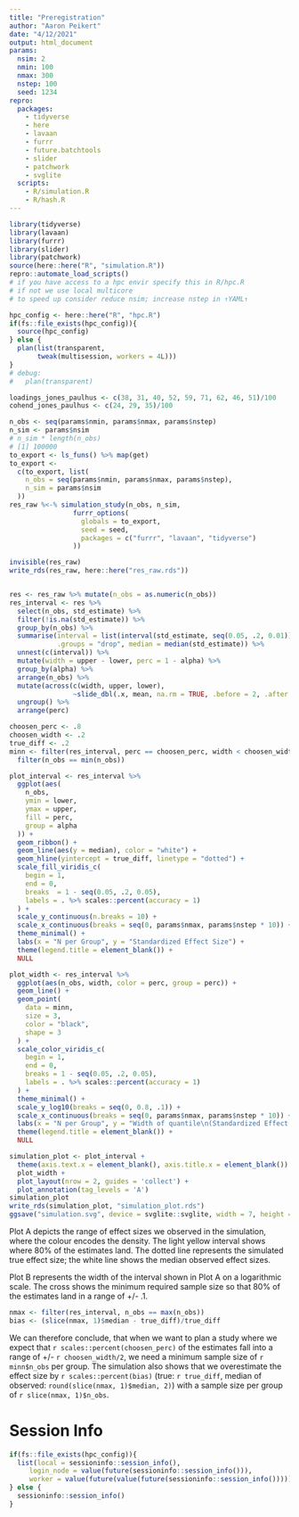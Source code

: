 ```yaml
---
title: "Preregistration"
author: "Aaron Peikert"
date: "4/12/2021"
output: html_document
params:
  nsim: 2
  nmin: 100
  nmax: 300
  nstep: 100
  seed: 1234
repro:
  packages:
    - tidyverse
    - here
    - lavaan
    - furrr
    - future.batchtools
    - slider
    - patchwork
    - svglite
  scripts:
    - R/simulation.R
    - R/hash.R
---
```


```r
library(tidyverse)
library(lavaan)
library(furrr)
library(slider)
library(patchwork)
source(here::here("R", "simulation.R"))
repro::automate_load_scripts()
# if you have access to a hpc envir specify this in R/hpc.R
# if not we use local multicore
# to speed up consider reduce nsim; increase nstep in ↑YAML↑

hpc_config <- here::here("R", "hpc.R")
if(fs::file_exists(hpc_config)){
  source(hpc_config)
} else {
  plan(list(transparent,
       tweak(multisession, workers = 4L)))
}
# debug:
#   plan(transparent)
```

```r
loadings_jones_paulhus <- c(38, 31, 40, 52, 59, 71, 62, 46, 51)/100
cohend_jones_paulhus <- c(24, 29, 35)/100
```

```r
n_obs <- seq(params$nmin, params$nmax, params$nstep)
n_sim <- params$nsim
# n_sim * length(n_obs)
# [1] 100000
to_export <- ls_funs() %>% map(get)
to_export <-
  c(to_export, list(
    n_obs = seq(params$nmin, params$nmax, params$nstep),
    n_sim = params$nsim
  ))
res_raw %<-% simulation_study(n_obs, n_sim,
                furrr_options(
                  globals = to_export,
                  seed = seed,
                  packages = c("furrr", "lavaan", "tidyverse")
                ))
```

```r
invisible(res_raw)
write_rds(res_raw, here::here("res_raw.rds"))
```

```r
```

```r
res <- res_raw %>% mutate(n_obs = as.numeric(n_obs))
res_interval <- res %>%
  select(n_obs, std_estimate) %>% 
  filter(!is.na(std_estimate)) %>% 
  group_by(n_obs) %>% 
  summarise(interval = list(interval(std_estimate, seq(0.05, .2, 0.01))), 
            .groups = "drop", median = median(std_estimate)) %>% 
  unnest(c(interval)) %>% 
  mutate(width = upper - lower, perc = 1 - alpha) %>% 
  group_by(alpha) %>% 
  arrange(n_obs) %>% 
  mutate(across(c(width, upper, lower),
                ~slide_dbl(.x, mean, na.rm = TRUE, .before = 2, .after = 0, .complete = FALSE))) %>% 
  ungroup() %>% 
  arrange(perc)
```

```r
choosen_perc <- .8
choosen_width <- .2
true_diff <- .2
minn <- filter(res_interval, perc == choosen_perc, width < choosen_width) %>% 
  filter(n_obs == min(n_obs))
```

```r
plot_interval <- res_interval %>%
  ggplot(aes(
    n_obs,
    ymin = lower,
    ymax = upper,
    fill = perc,
    group = alpha
  )) +
  geom_ribbon() +
  geom_line(aes(y = median), color = "white") +
  geom_hline(yintercept = true_diff, linetype = "dotted") +
  scale_fill_viridis_c(
    begin = 1,
    end = 0,
    breaks  = 1 - seq(0.05, .2, 0.05),
    labels = . %>% scales::percent(accuracy = 1)
  ) +
  scale_y_continuous(n.breaks = 10) +
  scale_x_continuous(breaks = seq(0, params$nmax, params$nstep * 10)) +
  theme_minimal() +
  labs(x = "N per Group", y = "Standardized Effect Size") +
  theme(legend.title = element_blank()) +
  NULL
```

```r
plot_width <- res_interval %>%
  ggplot(aes(n_obs, width, color = perc, group = perc)) +
  geom_line() +
  geom_point(
    data = minn,
    size = 3,
    color = "black",
    shape = 3
  ) +
  scale_color_viridis_c(
    begin = 1,
    end = 0,
    breaks = 1 - seq(0.05, .2, 0.05),
    labels = . %>% scales::percent(accuracy = 1)
  ) +
  theme_minimal() +
  scale_y_log10(breaks = seq(0, 0.8, .1)) +
  scale_x_continuous(breaks = seq(0, params$nmax, params$nstep * 10)) +
  labs(x = "N per Group", y = "Width of quantile\n(Standardized Effect Size)") +
  theme(legend.title = element_blank()) +
  NULL
```

```r
simulation_plot <- plot_interval +
  theme(axis.text.x = element_blank(), axis.title.x = element_blank()) + 
  plot_width +
  plot_layout(nrow = 2, guides = 'collect') +
  plot_annotation(tag_levels = 'A')
simulation_plot
write_rds(simulation_plot, "simulation_plot.rds")
ggsave("simulation.svg", device = svglite::svglite, width = 7, height = 4)
```

Plot A depicts the range of effect sizes we observed in the simulation, where the colour encodes the density.
The light yellow interval shows where 80% of the estimates land.
The dotted line represents the simulated true effect size; the white line shows the median observed effect sizes.

Plot B represents the width of the interval shown in Plot A on a logarithmic scale.
The cross shows the minimum required sample size so that 80% of the estimates land in a range of +/- .1.

```r
nmax <- filter(res_interval, n_obs == max(n_obs))
bias <- (slice(nmax, 1)$median - true_diff)/true_diff
```

We can therefore conclude, that when we want to plan a study where we expect that `r scales::percent(choosen_perc)` of the estimates fall into a range of +/- `r choosen_width/2`, we need a minimum sample size of `r minn$n_obs` per group.
The simulation also shows that we overestimate the effect size by `r scales::percent(bias)` (true: `r true_diff`, median of observed: `round(slice(nmax, 1)$median, 2)`) with a sample size per group of `r slice(nmax, 1)$n_obs`.

# Session Info

```r
if(fs::file_exists(hpc_config)){
  list(local = sessioninfo::session_info(),
     login_node = value(future(sessioninfo::session_info())),
     worker = value(future(value(future(sessioninfo::session_info())))))
} else {
  sessioninfo::session_info()
}
```


